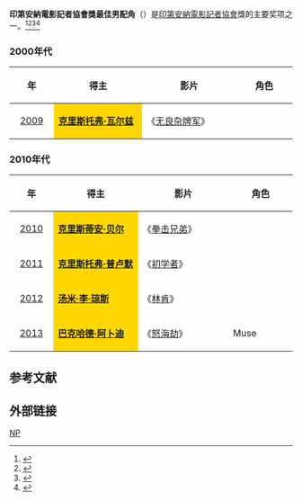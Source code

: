 '''印第安納電影記者協會獎最佳男配角'''（{{lang-en|'''Indiana Film Journalists Association Award Best Supporting Actor'''}}）是[[印第安納電影記者協會|印第安納電影記者協會]]獎的主要奖项之一。<ref>{{cite web |url=http://ent.163.com/11/1214/08/7L7J9AF8000300B1.html |title=印第安纳影评人协会奖揭晓 影帝影后头衔爆冷 |accessdate=2011 |publisher=网易 |work= |language=zh-hans |archive-date=2020-01-31 |archive-url=https://web.archive.org/web/20200131154312/http://ent.163.com/11/1214/08/7L7J9AF8000300B1.html |dead-url=no }}</ref><ref>{{cite web |url=http://yule.sohu.com/20111213/n328819389.shtml |title=印第安纳影评人协会奖揭晓 影帝影后爆冷 |accessdate=2011 |publisher=搜狐网 |work= |language=zh-hans |archive-date=2020-01-31 |archive-url=https://web.archive.org/web/20200131154252/http://yule.sohu.com/20111213/n328819389.shtml |dead-url=no }}</ref><ref>{{cite web |url=http://ent.sina.com.cn/m/f/2010-12-13/17103175769.shtml |title=印第安纳影评人协会奖 《网战》《盗梦》平手 |accessdate=2010 |publisher=新浪网 |work= |language=zh-hans |archive-date=2020-04-24 |archive-url=https://web.archive.org/web/20200424051859/http://ent.sina.com.cn/m/f/2010-12-13/17103175769.shtml |dead-url=no }}</ref><ref>{{cite web |url=http://ent.sina.com.cn/m/f/2009-12-14/18232809969.shtml |title=印第安纳影评人奖揭晓 《八字没一撇》再领飞 |accessdate=2009 |publisher=新浪网 |work= |language=zh-hans |archive-date=2020-01-31 |archive-url=https://web.archive.org/web/20200131154241/http://ent.sina.com.cn/m/f/2009-12-14/18232809969.shtml |dead-url=no }}</ref>

=== 2000年代 ===
{| class="wikitable" width="95%" cellpadding="5"
|-
!width="100"|年
!width="350"|得主
!width="350"|影片
!width="200"|角色
|-
|style="text-align:center;"| [[第1届印第安納電影記者協會奖|2009]] ||  style="background:#FFD700;" |'''[[克里斯托弗·瓦尔兹|克里斯托弗·瓦尔兹]]''' || 《[[无良杂牌军|无良杂牌军]]》 ||  
|}

=== 2010年代 ===
{| class="wikitable" width="95%" cellpadding="5"
|-
!width="100"|年
!width="350"|得主
!width="350"|影片
!width="200"|角色
|-
|style="text-align:center;"| [[第2届印第安納電影記者協會奖|2010]] ||  style="background:#FFD700;" | '''[[克里斯蒂安·贝尔|克里斯蒂安·贝尔]]''' ||《[[拳击兄弟|拳击兄弟]]》  ||  
|-
|style="text-align:center;"| [[第3届印第安納電影記者協會奖|2011]] ||  style="background:#FFD700;" | '''[[克里斯托弗·普卢默|克里斯托弗·普卢默]]''' || 《[[初学者|初学者]]》 ||  
|-
|style="text-align:center;"| [[第4届印第安納電影記者協會奖|2012]] ||  style="background:#FFD700;" | '''[[汤米·李·琼斯|汤米·李·琼斯]]'''|| 《[[林肯_(2012年电影)|林肯]]》 || 
|-
|style="text-align:center;"| [[第5届印第安納電影記者協會奖|2013]] ||  style="background:#FFD700;" | '''[[巴克哈德·阿卜迪|巴克哈德·阿卜迪]]'''|| 《[[怒海劫|怒海劫]]》 || Muse
|}

==参考文献==
{{reflist}}

== 外部链接 ==
{{印第安納電影記者協會奖}}

[[Category:印第安纳影评人协会奖|NP]]